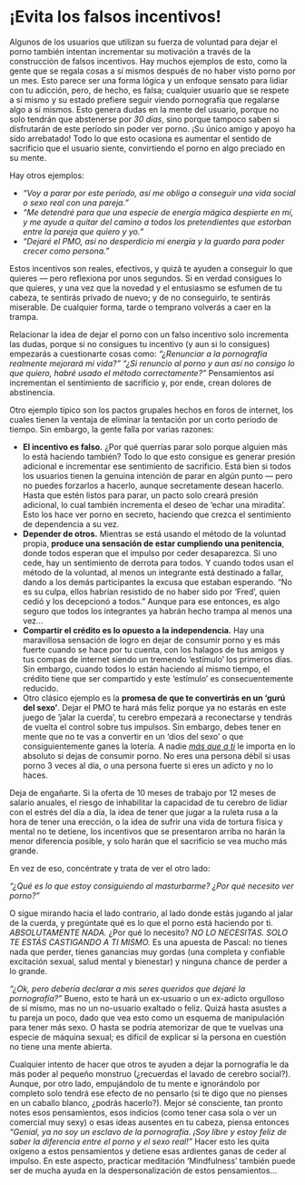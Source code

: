# ¡Evita los falsos incentivos! {#evita-los-falsos-incentivos}

Algunos de los usuarios que utilizan su fuerza de voluntad para dejar el porno también intentan incrementar su motivación a través de la construcción de falsos incentivos. Hay muchos ejemplos de esto, como la gente que se regala cosas a sí mismos después de no haber visto porno por un mes. Esto parece ser una forma lógica y un enfoque sensato para lidiar con tu adicción, pero, de hecho, es falsa; cualquier usuario que se respete a sí mismo y su estado prefiere seguir viendo pornografía que regalarse algo a sí mismos. Esto genera dudas en la mente del usuario, porque no solo tendrán que abstenerse por _30 días_, sino porque tampoco saben si disfrutarán de este período sin poder ver porno. ¡Su único amigo y apoyo ha sido arrebatado! Todo lo que esto ocasiona es aumentar el sentido de sacrificio que el usuario siente, convirtiendo el porno en algo preciado en su mente.

Hay otros ejemplos:

* _"Voy a parar por este período, así me obligo a conseguir una vida social o sexo real con una pareja."_
* _"Me detendré para que una especie de energía mágica despierte en mí, y me ayude a quitar del camino a todos los pretendientes que estorban entre la pareja que quiero y yo."_
* _"Dejaré el PMO, así no desperdicio mi energía y la guardo para poder crecer como persona."_

Estos incentivos son reales, efectivos, y quizá te ayuden a conseguir lo que quieres — pero reflexiona por unos segundos. Si en verdad consigues lo que quieres, y una vez que la novedad y el entusiasmo se esfumen de tu cabeza, te sentirás privado de nuevo; y de no conseguirlo, te sentirás miserable. De cualquier forma, tarde o temprano volverás a caer en la trampa.

Relacionar la idea de dejar el porno con un falso incentivo solo incrementa las dudas, porque si no consigues tu incentivo (y aun si lo consigues) empezarás a cuestionarte cosas como: _"¿Renunciar a la pornografía realmente mejorará mi vida?"_ _"¿Si renuncio al porno y aun así no consigo lo que quiero, habré usado el método correctamente?"_ Pensamientos así incrementan el sentimiento de sacrificio y, por ende, crean dolores de abstinencia.

Otro ejemplo típico son los pactos grupales hechos en foros de internet, los cuales tienen la ventaja de eliminar la tentación por un corto período de tiempo. Sin embargo, la gente falla por varias razones:

* **El incentivo es falso.** ¿Por qué querrías parar solo porque alguien más lo está haciendo también? Todo lo que esto consigue es generar presión adicional e incrementar ese sentimiento de sacrificio. Está bien si todos los usuarios tienen la genuina intención de parar en algún punto — pero no puedes forzarlos a hacerlo, aunque secretamente desean hacerlo. Hasta que estén listos para parar, un pacto solo creará presión adicional, lo cual también incrementa el deseo de 'echar una miradita'. Esto los hace ver porno en secreto, haciendo que crezca el sentimiento de dependencia a su vez.
* **Depender de otros.** Mientras se está usando el método de la voluntad propia, **produce una sensación de estar cumpliendo una penitencia**, donde todos esperan que el impulso por ceder desaparezca. Si uno cede, hay un sentimiento de derrota para todos. Y cuando todos usan el método de la voluntad, al menos un integrante está destinado a fallar, dando a los demás participantes la excusa que estaban esperando. "No es su culpa, ellos habrían resistido de no haber sido por 'Fred', quien cedió y los decepcionó a todos." Aunque para ese entonces, es algo seguro que todos los integrantes ya habrán hecho trampa al menos una vez...
* **Compartir el crédito es lo opuesto a la independencia.** Hay una maravillosa sensación de logro en dejar de consumir porno y es más fuerte cuando se hace por tu cuenta, con los halagos de tus amigos y tus compas de internet siendo un tremendo 'estímulo' los primeros días. Sin embargo, cuando todos lo están haciendo al mismo tiempo, el crédito tiene que ser compartido y este 'estímulo' es consecuentemente reducido.
* Otro clásico ejemplo es la **promesa de que te convertirás en un 'gurú del sexo'**. Dejar el PMO te hará más feliz porque ya no estarás en este juego de 'jalar la cuerda', tu cerebro empezará a reconectarse y tendrás de vuelta el control sobre tus impulsos. Sin embargo, debes tener en mente que no te vas a convertir en un 'dios del sexo' o que consiguientemente ganes la lotería. A nadie <span style="text-decoration:underline">_más que a ti_</span> le importa en lo absoluto si dejas de consumir porno. No eres una persona débil si usas porno 3 veces al día, o una persona fuerte si eres un adicto y no lo haces.

Deja de engañarte. Si la oferta de 10 meses de trabajo por 12 meses de salario anuales, el riesgo de inhabilitar la capacidad de tu cerebro de lidiar con el estrés del día a día, la idea de tener que jugar a la ruleta rusa a la hora de tener una erección, o la idea de sufrir una vida de tortura física y mental no te detiene, los incentivos que se presentaron arriba no harán la menor diferencia posible, y solo harán que el sacrificio se vea mucho más grande.

En vez de eso, concéntrate y trata de ver el otro lado:

_"¿Qué es lo que estoy consiguiendo al masturbarme? ¿Por qué necesito ver porno?"_

O sigue mirando hacia el lado contrario, al lado donde estás jugando al jalar de la cuerda, y pregúntate qué es lo que el porno está haciendo por ti. _ABSOLUTAMENTE NADA._ ¿Por qué lo necesito? _NO LO NECESITAS. SOLO TE ESTÁS CASTIGANDO A TI MISMO._ Es una apuesta de Pascal: no tienes nada que perder, tienes ganancias muy gordas (una completa y confiable excitación sexual, salud mental y bienestar) y ninguna chance de perder a lo grande.

_"¿Ok, pero debería declarar a mis seres queridos que dejaré la pornografía?"_ Bueno, esto te hará un ex-usuario o un ex-adicto orgulloso de sí mismo, mas no un no-usuario exaltado o feliz. Quizá hasta asustes a tu pareja un poco, dado que vea esto como un esquema de manipulación para tener más sexo. O hasta se podría atemorizar de que te vuelvas una especie de máquina sexual; es difícil de explicar si la persona en cuestión no tiene una mente abierta.

Cualquier intento de hacer que otros te ayuden a dejar la pornografía le da más poder al pequeño monstruo (¿recuerdas el lavado de cerebro social?). Aunque, por otro lado, empujándolo de tu mente e ignorándolo por completo solo tendrá ese efecto de no pensarlo (si te digo que no pienses en un caballo blanco, ¿podrás hacerlo?). Mejor sé consciente, tan pronto notes esos pensamientos, esos indicios (como tener casa sola o ver un comercial muy sexy) o esas ideas ausentes en tu cabeza, piensa entonces _"Genial, ya no soy un esclavo de la pornografía. ¡Soy libre y estoy feliz de saber la diferencia entre el porno y el sexo real!"_ Hacer esto les quita oxígeno a estos pensamientos y detiene esas ardientes ganas de ceder al impulso. En este aspecto, practicar meditación 'Mindfulness' también puede ser de mucha ayuda en la despersonalización de estos pensamientos...
